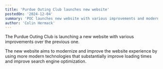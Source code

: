 ```yaml
---
title: 'Purdue Outing Club launches new website'
postedOn: '2024-12-04'
summary: 'POC launches new website with various improvements and modernizations.'
author: 'Colin Hermack'
---
```


The Purdue Outing Club is launching a new website with various improvements over the previous one.

The new website aims to modernize and improve the website experience by using more modern technologies that substantially
improve loading times and improve search engine optimization.